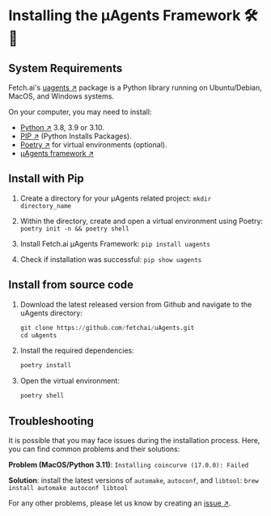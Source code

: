 # Installing the μAgents Framework 🛠️📲

## System Requirements

Fetch.ai's [uagents ↗️](https://pypi.org/project/uagents/) package is a Python library running on Ubuntu/Debian, MacOS, and Windows systems. 

On your computer, you may need to install:

- [Python ↗️](https://www.python.org/downloads/) 3.8, 3.9 or 3.10.
- [PIP ↗️](https://pypi.org/project/pip/) (Python Installs Packages).
- [Poetry ↗️](https://python-poetry.org/) for virtual environments (optional).
- [μAgents framework ↗️](https://pypi.org/project/uagents/) 

## Install with Pip

1. Create a directory for your μAgents related project: `mkdir directory_name`

2. Within the directory, create and open a virtual environment using Poetry: `poetry init -n && poetry shell`

3. Install Fetch.ai μAgents Framework: `pip install uagents`

4. Check if installation was successful: `pip show uagents`

## Install from source code

1. Download the latest released version from Github and navigate to the uAgents directory:

    ```py
    git clone https://github.com/fetchai/uAgents.git
    cd uAgents
    ```

2. Install the required dependencies:

    ```py
    poetry install
    ```

3. Open the virtual environment:

    ```py
    poetry shell
    ```
   
## Troubleshooting

It is possible that you may face issues during the installation process. Here, you can find common problems and their solutions:

**Problem (MacOS/Python 3.11)**: `Installing coincurve (17.0.0): Failed`

**Solution**: install the latest versions of `automake`, `autoconf`, and `libtool`: `brew install automake autoconf libtool`

For any other problems, please let us know by creating an [issue ↗️](https://github.com/fetchai/uAgents/issues).
